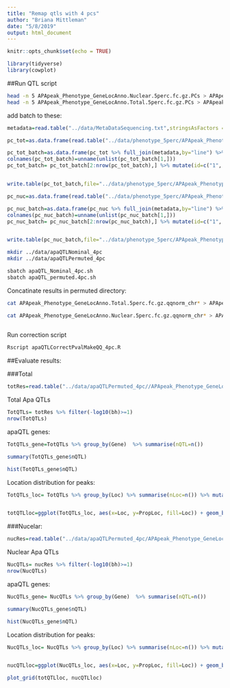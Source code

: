 ```yaml
---
title: "Remap qtls with 4 pcs"
author: "Briana Mittleman"
date: "5/8/2019"
output: html_document
---
```


```r
knitr::opts_chunk$set(echo = TRUE)
```

```r
library(tidyverse)
library(cowplot)
```

##Run QTL script

```bash
head -n 5 APApeak_Phenotype_GeneLocAnno.Nuclear.5perc.fc.gz.PCs > APApeak_Phenotype_GeneLocAnno.Nuclear.5perc.fc.gz.4PCs
head -n 5 APApeak_Phenotype_GeneLocAnno.Total.5perc.fc.gz.PCs > APApeak_Phenotype_GeneLocAnno.Total.5perc.fc.gz.4PCs

```


add batch to these: 

```r
metadata=read.table("../data/MetaDataSequencing.txt",stringsAsFactors = F,header = T)  %>% filter(fraction=="total") %>% select(line,batch)

pc_tot=as.data.frame(read.table("../data/phenotype_5perc/APApeak_Phenotype_GeneLocAnno.Total.5perc.fc.gz.4PCs",header=T) %>% select(-id) %>% t() )%>% rownames_to_column(var="line")

pc_tot_batch=as.data.frame(pc_tot %>% full_join(metadata,by="line") %>% t()) %>% mutate()
colnames(pc_tot_batch)=unname(unlist(pc_tot_batch[1,])) 
pc_tot_batch= pc_tot_batch[2:nrow(pc_tot_batch),] %>% mutate(id=c("1", "2", "3", "4", "batch")) %>% select(id, contains("NA"))


write.table(pc_tot_batch,file="../data/phenotype_5perc/APApeak_Phenotype_GeneLocAnno.Total.5perc.fc.gz.4PCswithBatch", col.names = T, row.names = F, quote=F,sep="\t")
```

```r
pc_nuc=as.data.frame(read.table("../data/phenotype_5perc/APApeak_Phenotype_GeneLocAnno.Nuclear.5perc.fc.gz.4PCs",header=T) %>% select(-id) %>% t() )%>% rownames_to_column(var="line")

pc_nuc_batch=as.data.frame(pc_nuc %>% full_join(metadata,by="line") %>% t()) %>% mutate()
colnames(pc_nuc_batch)=unname(unlist(pc_nuc_batch[1,])) 
pc_nuc_batch= pc_nuc_batch[2:nrow(pc_nuc_batch),] %>% mutate(id=c("1", "2", "3", "4", "batch")) %>% select(id, contains("NA"))


write.table(pc_nuc_batch,file="../data/phenotype_5perc/APApeak_Phenotype_GeneLocAnno.Nuclear.5perc.fc.gz.4PCswithBatch", col.names = T, row.names = F, quote=F,sep = "\t")
```



```bash
mkdir ../data/apaQTLNominal_4pc
mkdir ../data/apaQTLPermuted_4pc
```


```bash
sbatch apaQTL_Nominal_4pc.sh
sbatch apaQTL_permuted.4pc.sh
```

Concatinate results in permuted directory:  
```bash
cat APApeak_Phenotype_GeneLocAnno.Total.5perc.fc.gz.qqnorm_chr* > APApeak_Phenotype_GeneLocAnno.Total_permRes.txt

cat APApeak_Phenotype_GeneLocAnno.Nuclear.5perc.fc.gz.qqnorm_chr* > APApeak_Phenotype_GeneLocAnno.Nuclear_permRes.txt
 
```

Run correction script  
```bash
Rscript apaQTLCorrectPvalMakeQQ_4pc.R  
```

##Evaluate results: 


###Total
```r
totRes=read.table("../data/apaQTLPermuted_4pc//APApeak_Phenotype_GeneLocAnno.Total_permResBH.txt", stringsAsFactors = F, header = T) %>% separate(pid, into=c("Chr", "Start", "End", "PeakID"), sep=":") %>% separate(PeakID, into=c("Gene", "Loc", "Strand","Peak"), sep="_")
```


Total Apa QTLs   
```r
TotQTLs= totRes %>% filter(-log10(bh)>=1)
nrow(TotQTLs)
```
apaQTL genes:  

```r
TotQTLs_gene=TotQTLs %>% group_by(Gene)  %>% summarise(nQTL=n())

summary(TotQTLs_gene$nQTL)

hist(TotQTLs_gene$nQTL)
```

Location distribution for peaks:

```r
TotQTLs_loc= TotQTLs %>% group_by(Loc) %>% summarise(nLoc=n()) %>% mutate(PropLoc=nLoc/nrow(TotQTLs))


totQTLloc=ggplot(TotQTLs_loc, aes(x=Loc, y=PropLoc, fill=Loc)) + geom_bar(stat = "Identity") + labs(x="Location of Significant Peak", y="Proportion of QTLs", title="Total QTL peak distribution")+ theme(axis.text.x = element_text(angle = 90, hjust = 1))

```
###Nucelar:  

```r
nucRes=read.table("../data/apaQTLPermuted_4pc/APApeak_Phenotype_GeneLocAnno.Nuclear_permResBH.txt", stringsAsFactors = F, header = T) %>% separate(pid, into=c("Chr", "Start", "End", "PeakID"), sep=":") %>% separate(PeakID, into=c("Gene", "Loc", "Strand","Peak"), sep="_")
```


Nuclear Apa QTLs   
```r
NucQTLs= nucRes %>% filter(-log10(bh)>=1)
nrow(NucQTLs)
```

apaQTL genes:  

```r
NucQTLs_gene= NucQTLs %>% group_by(Gene)  %>% summarise(nQTL=n())

summary(NucQTLs_gene$nQTL)

hist(NucQTLs_gene$nQTL)
```

Location distribution for peaks:

```r
NucQTLs_loc= NucQTLs %>% group_by(Loc) %>% summarise(nLoc=n()) %>% mutate(PropLoc=nLoc/nrow(NucQTLs))


nucQTLloc=ggplot(NucQTLs_loc, aes(x=Loc, y=PropLoc, fill=Loc)) + geom_bar(stat = "Identity") + labs(x="Location of Significant Peak", y="Proportion of QTLs", title="Nuclear QTL peak distribution")+theme(axis.text.x = element_text(angle = 90, hjust = 1))

```


```r
plot_grid(totQTLloc, nucQTLloc)
```

